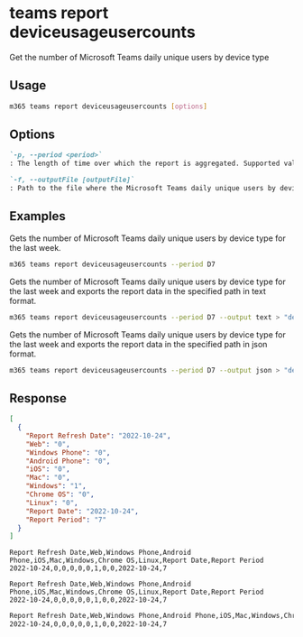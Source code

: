 
# teams report deviceusageusercounts

Get the number of Microsoft Teams daily unique users by device type

## Usage

```sh
m365 teams report deviceusageusercounts [options]
```

## Options

```md defintion-list
`-p, --period <period>`
: The length of time over which the report is aggregated. Supported values `D7,D30,D90,D180`.

`-f, --outputFile [outputFile]`
: Path to the file where the Microsoft Teams daily unique users by device type report should be stored in.
```

<Global />

## Examples

Gets the number of Microsoft Teams daily unique users by device type for the last week.

```sh
m365 teams report deviceusageusercounts --period D7
```

Gets the number of Microsoft Teams daily unique users by device type for the last week and exports the report data in the specified path in text format.

```sh
m365 teams report deviceusageusercounts --period D7 --output text > "deviceusageusercounts.txt"
```

Gets the number of Microsoft Teams daily unique users by device type for the last week and exports the report data in the specified path in json format.

```sh
m365 teams report deviceusageusercounts --period D7 --output json > "deviceusageusercounts.json"
```

## Response

<Tabs>
  <TabItem value="JSON">

  ``` json
  [
    {
      "Report Refresh Date": "2022-10-24",
      "Web": "0",
      "Windows Phone": "0",
      "Android Phone": "0",
      "iOS": "0",
      "Mac": "0",
      "Windows": "1",
      "Chrome OS": "0",
      "Linux": "0",
      "Report Date": "2022-10-24",
      "Report Period": "7"
    }
  ]
  ```

  </TabItem>
  <TabItem value="Text">

  ``` text
  Report Refresh Date,Web,Windows Phone,Android Phone,iOS,Mac,Windows,Chrome OS,Linux,Report Date,Report Period
  2022-10-24,0,0,0,0,0,1,0,0,2022-10-24,7
  ```

  </TabItem>
  <TabItem value="CSV">

  ``` text
  Report Refresh Date,Web,Windows Phone,Android Phone,iOS,Mac,Windows,Chrome OS,Linux,Report Date,Report Period
  2022-10-24,0,0,0,0,0,1,0,0,2022-10-24,7
  ```

  </TabItem>
  <TabItem value="Markdown">

  ```md
  Report Refresh Date,Web,Windows Phone,Android Phone,iOS,Mac,Windows,Chrome OS,Linux,Report Date,Report Period
  2022-10-24,0,0,0,0,0,1,0,0,2022-10-24,7
  ```

  </TabItem>
</Tabs>

